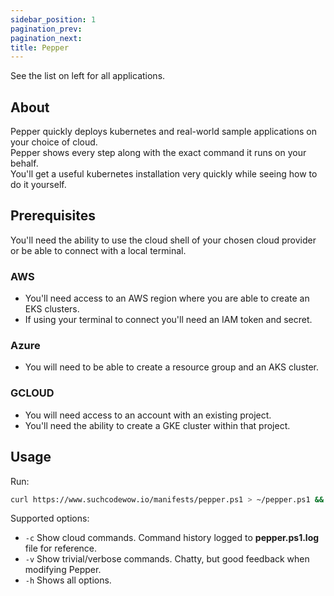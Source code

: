 ---
sidebar_position: 1
pagination_prev:
pagination_next:
title: Pepper
---

See the list on left for all applications.

## About

Pepper quickly deploys kubernetes and real-world sample applications on your choice of cloud.  
Pepper shows every step along with the exact command it runs on your behalf.  
You'll get a useful kubernetes installation very quickly while seeing how to do it yourself.

## Prerequisites

You'll need the ability to use the cloud shell of your chosen cloud provider or be able to connect with a local terminal.

### AWS

- You'll need access to an AWS region where you are able to create an EKS clusters.
- If using your terminal to connect you'll need an IAM token and secret.

### Azure

- You will need to be able to create a resource group and an AKS cluster.

### GCLOUD

- You will need access to an account with an existing project.
- You'll need the ability to create a GKE cluster within that project.

## Usage

Run:

```bash
curl https://www.suchcodewow.io/manifests/pepper.ps1 > ~/pepper.ps1 && pwsh ~/pepper.ps1 -c
```

Supported options:

- `-c` Show cloud commands. Command history logged to **pepper.ps1.log** file for reference.
- `-v` Show trivial/verbose commands. Chatty, but good feedback when modifying Pepper.
- `-h` Shows all options.
